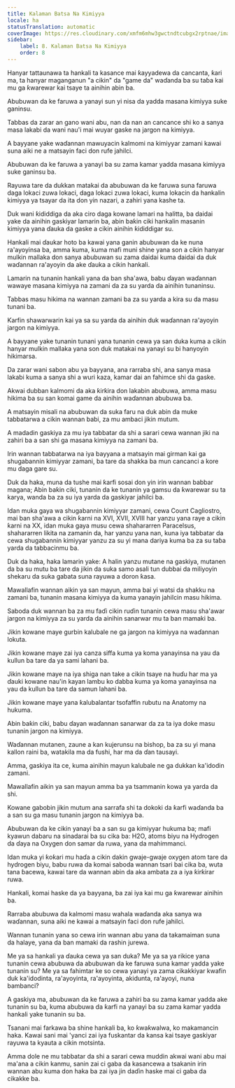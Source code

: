 ```yaml
---
title: Kalaman Batsa Na Kimiyya
locale: ha
statusTranslation: automatic
coverImage: https://res.cloudinary.com/xmfm6mhw3gwctndtcubgx2rptnae/image/upload/v1741354419/small_cover_la_gran_rebelion_28716e29d2.webp
sidebar:
    label: 8. Kalaman Batsa Na Kimiyya
    order: 8
---
```

Hanyar tattaunawa ta hankali ta kasance mai ƙayyadewa da cancanta, ƙari ma, ta hanyar maganganun "a cikin" da "game da" waɗanda ba su taɓa kai mu ga ƙwarewar kai tsaye ta ainihin abin ba.

Abubuwan da ke faruwa a yanayi sun yi nisa da yadda masana kimiyya suke ganinsu.

Tabbas da zarar an gano wani abu, nan da nan an cancance shi ko a sanya masa lakabi da wani nau'i mai wuyar gaske na jargon na kimiyya.

A bayyane yake waɗannan mawuyacin kalmomi na kimiyyar zamani kawai suna aiki ne a matsayin faci don rufe jahilci.

Abubuwan da ke faruwa a yanayi ba su zama kamar yadda masana kimiyya suke ganinsu ba.

Rayuwa tare da dukkan matakai da abubuwan da ke faruwa suna faruwa daga lokaci zuwa lokaci, daga lokaci zuwa lokaci, kuma lokacin da hankalin kimiyya ya tsayar da ita don yin nazari, a zahiri yana kashe ta.

Duk wani ƙididdiga da aka ciro daga kowane lamari na halitta, ba daidai yake da ainihin gaskiyar lamarin ba, abin baƙin ciki hankalin masanin kimiyya yana ɗauka da gaske a cikin ainihin ƙididdigar su.

Hankali mai ɗaukar hoto ba kawai yana ganin abubuwan da ke nuna ra'ayoyinsa ba, amma kuma, kuma mafi muni shine yana son a cikin hanyar mulkin mallaka don sanya abubuwan su zama daidai kuma daidai da duk waɗannan ra'ayoyin da ake ɗauka a cikin hankali.

Lamarin na tunanin hankali yana da ban sha'awa, babu ɗayan waɗannan wawaye masana kimiyya na zamani da za su yarda da ainihin tunaninsu.

Tabbas masu hikima na wannan zamani ba za su yarda a kira su da masu tunani ba.

Ƙarfin shawarwarin kai ya sa su yarda da ainihin duk waɗannan ra'ayoyin jargon na kimiyya.

A bayyane yake tunanin tunani yana tunanin cewa ya san duka kuma a cikin hanyar mulkin mallaka yana son duk matakai na yanayi su bi hanyoyin hikimarsa.

Da zarar wani sabon abu ya bayyana, ana rarraba shi, ana sanya masa lakabi kuma a sanya shi a wuri kaza, kamar dai an fahimce shi da gaske.

Akwai dubban kalmomi da aka ƙirƙira don lakabin abubuwa, amma masu hikima ba su san komai game da ainihin waɗannan abubuwa ba.

A matsayin misali na abubuwan da suka faru na duk abin da muke tabbatarwa a cikin wannan babi, za mu ambaci jikin mutum.

A madadin gaskiya za mu iya tabbatar da shi a sarari cewa wannan jiki na zahiri ba a san shi ga masana kimiyya na zamani ba.

Irin wannan tabbatarwa na iya bayyana a matsayin mai girman kai ga shugabannin kimiyyar zamani, ba tare da shakka ba mun cancanci a kore mu daga gare su.

Duk da haka, muna da tushe mai ƙarfi sosai don yin irin wannan babbar magana; Abin baƙin ciki, tunanin da ke tunanin ya gamsu da ƙwarewar su ta karya, wanda ba za su iya yarda da gaskiyar jahilci ba.

Idan muka gaya wa shugabannin kimiyyar zamani, cewa Count Cagliostro, mai ban sha'awa a cikin ƙarni na XVI, XVII, XVIII har yanzu yana raye a cikin ƙarni na XX, idan muka gaya musu cewa shahararren Paracelsus, shahararren likita na zamanin da, har yanzu yana nan, kuna iya tabbatar da cewa shugabannin kimiyyar yanzu za su yi mana dariya kuma ba za su taɓa yarda da tabbacinmu ba.

Duk da haka, haka lamarin yake: A halin yanzu mutane na gaskiya, mutanen da ba su mutu ba tare da jikin da suka samo asali tun dubbai da miliyoyin shekaru da suka gabata suna rayuwa a doron ƙasa.

Mawallafin wannan aikin ya san mayun, amma bai yi watsi da shakku na zamani ba, tunanin masana kimiyya da kuma yanayin jahilcin masu hikima.

Saboda duk wannan ba za mu faɗi cikin ruɗin tunanin cewa masu sha'awar jargon na kimiyya za su yarda da ainihin sanarwar mu ta ban mamaki ba.

Jikin kowane maye gurbin kalubale ne ga jargon na kimiyya na waɗannan lokuta.

Jikin kowane maye zai iya canza siffa kuma ya koma yanayinsa na yau da kullun ba tare da ya sami lahani ba.

Jikin kowane maye na iya shiga nan take a cikin tsaye na huɗu har ma ya ɗauki kowane nau'in kayan lambu ko dabba kuma ya koma yanayinsa na yau da kullun ba tare da samun lahani ba.

Jikin kowane maye yana ƙalubalantar tsofaffin rubutu na Anatomy na hukuma.

Abin baƙin ciki, babu ɗayan waɗannan sanarwar da za ta iya doke masu tunanin jargon na kimiyya.

Waɗannan mutanen, zaune a kan kujerunsu na bishop, ba za su yi mana kallon raini ba, watakila ma da fushi, har ma da ɗan tausayi.

Amma, gaskiya ita ce, kuma ainihin mayun kalubale ne ga dukkan ka'idodin zamani.

Mawallafin aikin ya san mayun amma ba ya tsammanin kowa ya yarda da shi.

Kowane gabobin jikin mutum ana sarrafa shi ta dokoki da ƙarfi waɗanda ba a san su ga masu tunanin jargon na kimiyya ba.

Abubuwan da ke cikin yanayi ba a san su ga kimiyyar hukuma ba; mafi kyawun dabaru na sinadarai ba su cika ba: H2O, atoms biyu na Hydrogen da ɗaya na Oxygen don samar da ruwa, yana da mahimmanci.

Idan muka yi ƙoƙari mu haɗa a cikin dakin gwaje-gwaje oxygen atom tare da hydrogen biyu, babu ruwa da komai saboda wannan tsari bai cika ba, wuta tana ɓacewa, kawai tare da wannan abin da aka ambata za a iya ƙirƙirar ruwa.

Hankali, komai haske da ya bayyana, ba zai iya kai mu ga ƙwarewar ainihin ba.

Rarraba abubuwa da kalmomi masu wahala waɗanda aka sanya wa waɗannan, suna aiki ne kawai a matsayin faci don rufe jahilci.

Wannan tunanin yana so cewa irin wannan abu yana da takamaiman suna da halaye, yana da ban mamaki da rashin jurewa.

Me ya sa hankali ya ɗauka cewa ya san duka? Me ya sa ya rikice yana tunanin cewa abubuwa da abubuwan da ke faruwa suna kamar yadda yake tunanin su? Me ya sa fahimtar ke so cewa yanayi ya zama cikakkiyar kwafin duk ka'idodinta, ra'ayoyinta, ra'ayoyinta, akidunta, ra'ayoyi, nuna bambanci?

A gaskiya ma, abubuwan da ke faruwa a zahiri ba su zama kamar yadda ake tunanin su ba, kuma abubuwa da ƙarfi na yanayi ba su zama kamar yadda hankali yake tunanin su ba.

Tsanani mai farkawa ba shine hankali ba, ko ƙwaƙwalwa, ko makamancin haka. Kawai sani mai 'yanci zai iya fuskantar da kansa kai tsaye gaskiyar rayuwa ta kyauta a cikin motsinta.

Amma dole ne mu tabbatar da shi a sarari cewa muddin akwai wani abu mai ma'ana a cikin kanmu, sanin zai ci gaba da kasancewa a tsakanin irin wannan abu kuma don haka ba zai iya jin daɗin haske mai ci gaba da cikakke ba.

